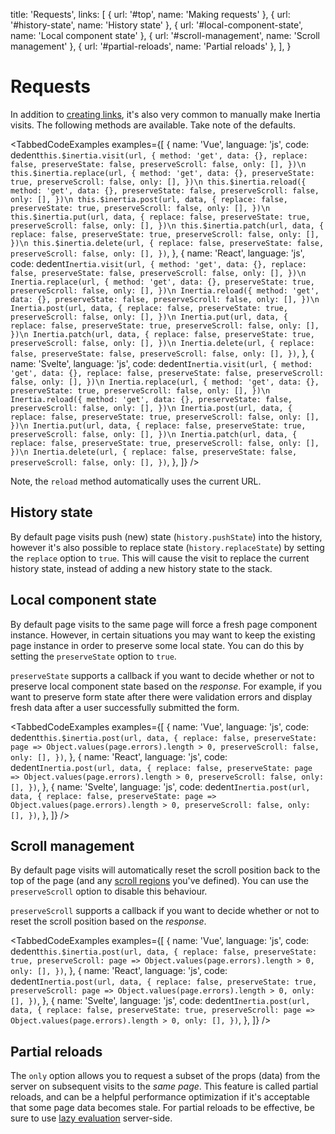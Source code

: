 
  title: 'Requests',
  links: [
    { url: '#top', name: 'Making requests' },
    { url: '#history-state', name: 'History state' },
    { url: '#local-component-state', name: 'Local component state' },
    { url: '#scroll-management', name: 'Scroll management' },
    { url: '#partial-reloads', name: 'Partial reloads' },
  ],
}

# Requests

In addition to [creating links](/links), it's also very common to manually make Inertia visits. The following methods are available. Take note of the defaults.

<TabbedCodeExamples
  examples={[
    {
      name: 'Vue',
      language: 'js',
      code: dedent`
        this.$inertia.visit(url, {
          method: 'get',
          data: {},
          replace: false,
          preserveState: false,
          preserveScroll: false,
          only: [],
        })\n
        this.$inertia.replace(url, {
          method: 'get',
          data: {},
          preserveState: true,
          preserveScroll: false,
          only: [],
        })\n
        this.$inertia.reload({
          method: 'get',
          data: {},
          preserveState: false,
          preserveScroll: false,
          only: [],
        })\n
        this.$inertia.post(url, data, {
          replace: false,
          preserveState: true,
          preserveScroll: false,
          only: [],
        })\n
        this.$inertia.put(url, data, {
          replace: false,
          preserveState: true,
          preserveScroll: false,
          only: [],
        })\n
        this.$inertia.patch(url, data, {
          replace: false,
          preserveState: true,
          preserveScroll: false,
          only: [],
        })\n
        this.$inertia.delete(url, {
          replace: false,
          preserveState: false,
          preserveScroll: false,
          only: [],
        })
      `,
    },
    {
      name: 'React',
      language: 'js',
      code: dedent`
        Inertia.visit(url, {
          method: 'get',
          data: {},
          replace: false,
          preserveState: false,
          preserveScroll: false,
          only: [],
        })\n
        Inertia.replace(url, {
          method: 'get',
          data: {},
          preserveState: true,
          preserveScroll: false,
          only: [],
        })\n
        Inertia.reload({
          method: 'get',
          data: {},
          preserveState: false,
          preserveScroll: false,
          only: [],
        })\n
        Inertia.post(url, data, {
          replace: false,
          preserveState: true,
          preserveScroll: false,
          only: [],
        })\n
        Inertia.put(url, data, {
          replace: false,
          preserveState: true,
          preserveScroll: false,
          only: [],
        })\n
        Inertia.patch(url, data, {
          replace: false,
          preserveState: true,
          preserveScroll: false,
          only: [],
        })\n
        Inertia.delete(url, {
          replace: false,
          preserveState: false,
          preserveScroll: false,
          only: [],
        })
      `,
    },
    {
      name: 'Svelte',
      language: 'js',
      code: dedent`
        Inertia.visit(url, {
          method: 'get',
          data: {},
          replace: false,
          preserveState: false,
          preserveScroll: false,
          only: [],
        })\n
        Inertia.replace(url, {
          method: 'get',
          data: {},
          preserveState: true,
          preserveScroll: false,
          only: [],
        })\n
        Inertia.reload({
          method: 'get',
          data: {},
          preserveState: false,
          preserveScroll: false,
          only: [],
        })\n
        Inertia.post(url, data, {
          replace: false,
          preserveState: true,
          preserveScroll: false,
          only: [],
        })\n
        Inertia.put(url, data, {
          replace: false,
          preserveState: true,
          preserveScroll: false,
          only: [],
        })\n
        Inertia.patch(url, data, {
          replace: false,
          preserveState: true,
          preserveScroll: false,
          only: [],
        })\n
        Inertia.delete(url, {
          replace: false,
          preserveState: false,
          preserveScroll: false,
          only: [],
        })
      `,
    },
  ]}
/>

Note, the `reload` method automatically uses the current URL.

## History state

By default page visits push (new) state (`history.pushState`) into the history, however it's also possible to replace state (`history.replaceState`) by setting the `replace` option to `true`. This will cause the visit to replace the current history state, instead of adding a new history state to the stack.

## Local component state

By default page visits to the same page will force a fresh page component instance. However, in certain situations you may want to keep the existing page instance in order to preserve some local state. You can do this by setting the `preserveState` option to `true`.

`preserveState` supports a callback if you want to decide whether or not to preserve local component state based on the _response_. For example, if you want to preserve form state after there were validation errors and display fresh data after a user successfully submitted the form.

<TabbedCodeExamples
  examples={[
    {
      name: 'Vue',
      language: 'js',
      code: dedent`
        this.$inertia.post(url, data, {
          replace: false,
          preserveState: page => Object.values(page.errors).length > 0,
          preserveScroll: false,
          only: [],
        })
      `,
    },
    {
      name: 'React',
      language: 'js',
      code: dedent`
        Inertia.post(url, data, {
          replace: false,
          preserveState: page => Object.values(page.errors).length > 0,
          preserveScroll: false,
          only: [],
        })
      `,
    },
    {
      name: 'Svelte',
      language: 'js',
      code: dedent`
        Inertia.post(url, data, {
          replace: false,
          preserveState: page => Object.values(page.errors).length > 0,
          preserveScroll: false,
          only: [],
        })
      `,
    },
  ]}
/>

## Scroll management

By default page visits will automatically reset the scroll position back to the top of the page (and any [scroll regions](/pages#scroll-regions) you've defined). You can use the `preserveScroll` option to disable this behaviour.

`preserveScroll` supports a callback if you want to decide whether or not to reset the scroll position based on the _response_.

<TabbedCodeExamples
  examples={[
    {
      name: 'Vue',
      language: 'js',
      code: dedent`
        this.$inertia.post(url, data, {
          replace: false,
          preserveState: true,
          preserveScroll: page => Object.values(page.errors).length > 0,
          only: [],
        })
      `,
    },
    {
      name: 'React',
      language: 'js',
      code: dedent`
        Inertia.post(url, data, {
          replace: false,
          preserveState: true,
          preserveScroll: page => Object.values(page.errors).length > 0,
          only: [],
        })
      `,
    },
    {
      name: 'Svelte',
      language: 'js',
      code: dedent`
        Inertia.post(url, data, {
          replace: false,
          preserveState: true,
          preserveScroll: page => Object.values(page.errors).length > 0,
          only: [],
        })
      `,
    },
  ]}
/>

## Partial reloads

The `only` option allows you to request a subset of the props (data) from the server on subsequent visits to the _same page_. This feature is called partial reloads, and can be a helpful performance optimization if it's acceptable that some page data becomes stale. For partial reloads to be effective, be sure to use [lazy evaluation](/responses#lazy-evaluation) server-side.
